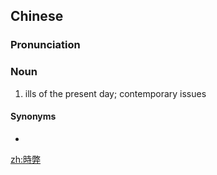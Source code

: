 {{also|时弊}}
==Chinese==
{{zh-forms|s=时弊}}

===Pronunciation===
{{zh-pron
|m=shíbì
|c=si4 bai6
|cat=n
}}

===Noun===
{{zh-noun}}

# ills of the present day; contemporary issues

====Synonyms====
* {{zh-l|世弊}}

[[zh:時弊]]
